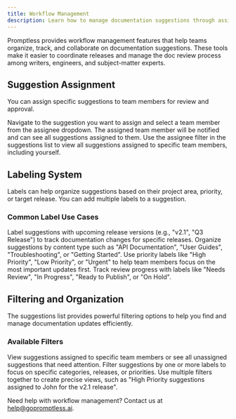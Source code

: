 ```yaml
---
title: Workflow Management
description: Learn how to manage documentation suggestions through assignment, labeling, and filtering to streamline team collaboration
---
```


Promptless provides workflow management features that help teams organize, track, and collaborate on documentation suggestions. These tools make it easier to coordinate releases and manage the doc review process among writers, engineers, and subject-matter experts.

## Suggestion Assignment

You can assign specific suggestions to team members for review and approval.

<Steps>
  <Step title="Assign a Suggestion">
    Navigate to the suggestion you want to assign and select a team member from the assignee dropdown. The assigned team member will be notified and can see all suggestions assigned to them.
  </Step>

  <Step title="View Assigned Suggestions">
    Use the assignee filter in the suggestions list to view all suggestions assigned to specific team members, including yourself.
  </Step>
</Steps>

## Labeling System

Labels can help organize suggestions based on their project area, priority, or target release. You can add multiple labels to a suggestion.

### Common Label Use Cases

<CardGroup cols={2}>
  <Card title="Release Planning" icon="regular calendar">
    Label suggestions with upcoming release versions (e.g., "v2.1", "Q3 Release") to track documentation changes for specific releases.
  </Card>

  <Card title="Content Types" icon="regular tags">
    Organize suggestions by content type such as "API Documentation", "User Guides", "Troubleshooting", or "Getting Started".
  </Card>

  <Card title="Priority Levels" icon="regular flag">
    Use priority labels like "High Priority", "Low Priority", or "Urgent" to help team members focus on the most important updates first.
  </Card>

  <Card title="Review Status" icon="regular eye">
    Track review progress with labels like "Needs Review", "In Progress", "Ready to Publish", or "On Hold".
  </Card>
</CardGroup>

## Filtering and Organization

The suggestions list provides powerful filtering options to help you find and manage documentation updates efficiently.

### Available Filters

<AccordionGroup>
  <Accordion title="Filter by Assignee">
    View suggestions assigned to specific team members or see all unassigned suggestions that need attention.
  </Accordion>

  <Accordion title="Filter by Labels">
    Filter suggestions by one or more labels to focus on specific categories, releases, or priorities.
  </Accordion>

  <Accordion title="Combine Filters">
    Use multiple filters together to create precise views, such as "High Priority suggestions assigned to John for the v2.1 release".
  </Accordion>
</AccordionGroup>

Need help with workflow management? Contact us at [help@gopromptless.ai](mailto:help@gopromptless.ai).